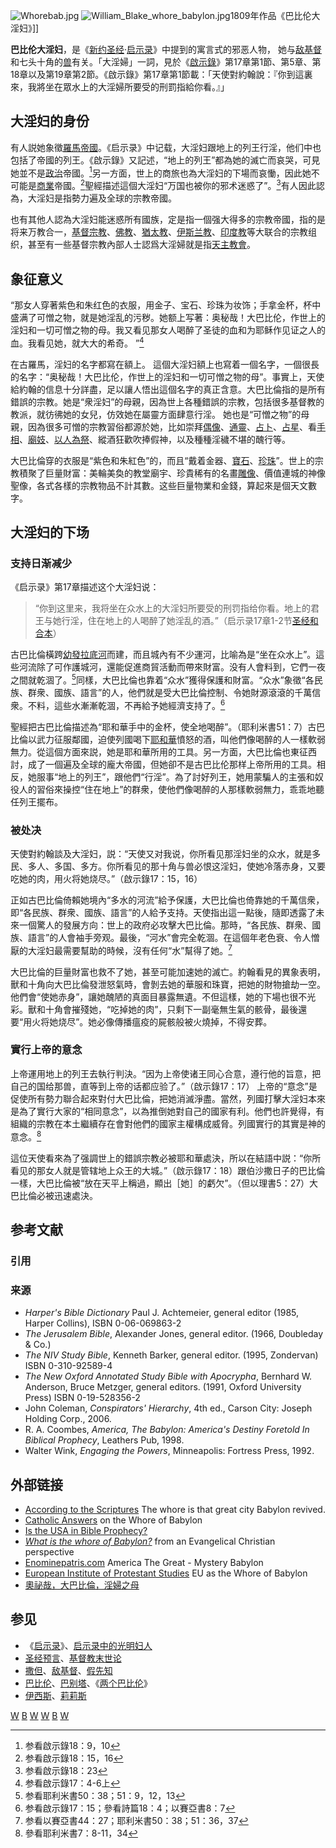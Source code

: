 {{多個問題|
{{POV |time=2009-03-28T11:43:35+00:00 }}
{{Primarysources}}
{{Copy edit}}
}}
[[File:Whorebab.jpg|right]]
[[File:William_Blake_whore_babylon.jpg|right]]1809年作品《巴比伦大淫妇》]]
{{基督教末世论}}

'''巴比伦大淫妇'''，是《[[新约圣经|新约圣经]]·[[启示录|启示录]]》中提到的寓言式的邪恶人物，<!-- one of several [[基督教|基督教]]和[[塔法里教|塔法里教]]（Rastafarian）. --> 她与[[敌基督|敌基督]]和七头十角的[[兽_(圣经)|兽]]有关。「大淫婦」一詞，見於《[[啟示錄|啟示錄]]》第17章第1節、第5章、第18章以及第19章第2節。《啟示錄》第17章第1節載：「天使對約翰說：『你到這裏來，我將坐在眾水上的大淫婦所要受的刑罰指給你看。』」

==大淫妇的身份==
有人説她象徵[[羅馬帝國|羅馬帝國]]。《启示录》中记载，大淫妇跟地上的列王行淫，他们中也包括了帝國的列王。《啟示錄》又記述，“地上的列王”都為她的滅亡而哀哭，可見她並不是[[政治|政治]]帝國。<ref>参看啟示錄18：9，10 </ref>另一方面，世上的商旅也為大淫妇的下場而哀慟，因此她不可能是[[商業|商業]]帝國。<ref>参看啟示錄18：15，16 </ref>聖經描述這個大淫妇“万国也被你的邪术迷惑了”。<ref>参看啟示錄18：23</ref>有人因此認為，大淫妇是指勢力遍及全球的宗教帝國。

也有其他人認為大淫妇能迷惑所有國族，定是指一個强大得多的宗教帝國，指的是将来万教合一，[[基督宗教|基督宗教]]、[[佛教|佛教]]、[[猶太教|猶太教]]、[[伊斯兰教|伊斯兰教]]、[[印度教|印度教]]等大联合的宗教组织，甚至有一些基督宗教內部人士認爲大淫婦就是指[[天主教會|天主教會]]。

==象征意义==
“那女人穿著紫色和朱红色的衣服，用金子、宝石、珍珠为妆饰；手拿金杯，杯中盛满了可憎之物，就是她淫乱的污秽。她额上写著：奥秘哉！大巴比伦，作世上的淫妇和一切可憎之物的母。我又看见那女人喝醉了圣徒的血和为耶稣作见证之人的血。我看见她，就大大的希奇。 ”<ref>参看啟示錄17：4-6上</ref>

在古羅馬，淫妇的名字都寫在額上。 這個大淫妇額上也寫着一個名字，一個很長的名字：“奥秘哉！大巴比伦，作世上的淫妇和一切可憎之物的母”。事實上，天使給約翰的信息十分詳盡，足以讓人悟出這個名字的真正含意。大巴比倫指的是所有錯誤的宗教。她是“衆淫妇”的母親，因為世上各種錯誤的宗教，包括很多基督教的教派，就彷彿她的女兒，仿效她在屬靈方面肆意行淫。 她也是“可憎之物”的母親，因為很多可憎的宗教習俗都源於她，比如崇拜[[偶像|偶像]]、[[通靈|通靈]]、[[占卜|占卜]]、[[占星|占星]]、看[[手相|手相]]、[[廟妓|廟妓]]、[[人牲|以人為祭]]、縱酒狂歡吹捧假神，以及種種淫穢不堪的醜行等。

大巴比倫穿的衣服是“紫色和朱紅色”的，而且“戴着金器、[[寶石|寶石]]、[[珍珠|珍珠]]”。世上的宗教積聚了巨量財富：美輪美奐的教堂廟宇、珍貴稀有的名畫[[雕像|雕像]]、價值連城的神像聖像，各式各樣的宗教物品不計其數。这些巨量物業和金錢，算起來是個天文數字。

==大淫妇的下场==
===支持日渐减少===
《启示录》第17章描述这个大淫妇说：
<blockquote>“你到这里来，我将坐在众水上的大淫妇所要受的刑罚指给你看。地上的君王与她行淫，住在地上的人喝醉了她淫乱的酒。”（启示录17章1-2节[[圣经和合本|圣经和合本]]）</blockquote>

古巴比倫橫跨[[幼發拉底河|幼發拉底河]]而建，而且城內有不少運河，比喻為是“坐在众水上”。這些河流除了可作護城河，還能促進商貿活動而帶來財富。没有人會料到，它們一夜之間就乾涸了。<ref>参看耶利米書50：38；51：9，12，13</ref>同樣，大巴比倫也靠着“众水”獲得保護和財富。“众水”象徵“各民族、群衆、國族、語言”的人，他們就是受大巴比倫控制、令她財源滾滾的千萬信衆。不料，這些水漸漸乾涸，不再給予她經濟支持了。<ref>参看啟示錄17：15；參看詩篇18：4；以賽亞書8：7</ref>

聖經把古巴比倫描述為“耶和華手中的金杯，使全地喝醉”。（耶利米書51：7）古巴比倫以武力征服鄰國，迫使列國喝下[[耶和華|耶和華]]憤怒的酒，叫他們像喝醉的人一樣軟弱無力。從這個方面來説，她是耶和華所用的工具。另一方面，大巴比倫也東征西討，成了一個遍及全球的龐大帝國，但她卻不是古巴比伦那样上帝所用的工具。相反，她服事“地上的列王”，跟他們“行淫”。為了討好列王，她用蒙騙人的主張和奴役人的習俗來操控“住在地上”的群衆，使他們像喝醉的人那樣軟弱無力，乖乖地聽任列王擺布。

===被处决===
天使對約翰談及大淫妇，説：“天使又对我说，你所看见那淫妇坐的众水，就是多民、多人、多国、多方。你所看见的那十角与兽必恨这淫妇，使她冷落赤身，又要吃她的肉，用火将她烧尽。”（啟示錄17：15，16）

正如古巴比倫倚賴她境內“多水的河流”給予保護，大巴比倫也倚靠她的千萬信衆，即“各民族、群衆、國族、語言”的人給予支持。天使指出這一點後，隨即透露了未來一個驚人的發展方向：世上的政府必攻擊大巴比倫。那時，“各民族、群衆、國族、語言”的人會袖手旁观。最後，“河水”會完全乾涸。在這個年老色衰、令人憎厭的大淫妇最需要幫助的時候，沒有任何“水”幫得了她。<ref>参看以賽亞書44：27；耶利米書50：38；51：36，37</ref>

大巴比倫的巨量財富也救不了她，甚至可能加速她的滅亡。約翰看見的異象表明，獸和十角向大巴比倫發泄怒氣時，會剝去她的華服和珠寶，把她的財物搶劫一空。他們會“使她赤身”，讓她醜陋的真面目暴露無遺。不但這樣，她的下場也很不光彩。獸和十角會摧殘她，“吃掉她的肉”，只剩下一副毫無生氣的骸骨，最後還要“用火将她烧尽”。她必像傳播瘟疫的屍骸般被火燒掉，不得安葬。

===實行上帝的意念===
上帝運用地上的列王去執行判決。“因为上帝使诸王同心合意，遵行他的旨意，把自己的国给那兽，直等到上帝的话都应验了。”（啟示錄17：17） 上帝的“意念”是促使所有勢力聯合起來對付大巴比倫，把她消滅淨盡。當然，列國打擊大淫妇本來是為了實行大家的“相同意念”，以為推倒她對自己的國家有利。他們也許覺得，有組織的宗教在本土繼續存在會對他們的國家主權構成威脅。列國實行的其實是神的意念。<ref>參看耶利米書7：8-11，34</ref>

這位天使看來為了强調世上的錯誤宗教必被耶和華處決，所以在結語中説：“你所看见的那女人就是管辖地上众王的大城。”（啟示錄17：18）跟伯沙撒日子的巴比倫一樣，大巴比倫被“放在天平上稱過，顯出［她］的虧欠”。（但以理書5：27）大巴比倫必被迅速處決。

== 参考文献 ==
=== 引用 ===
{{Reflist|30em}}

=== 来源 ===
{{refbegin}}
* ''Harper's Bible Dictionary'' Paul J. Achtemeier, general editor (1985, Harper Collins), ISBN 0-06-069863-2
* ''The Jerusalem Bible'', Alexander Jones, general editor. (1966, Doubleday & Co.) 
* ''The NIV Study Bible'', Kenneth Barker, general editor.  (1995, Zondervan) ISBN 0-310-92589-4
* ''The New Oxford Annotated Study Bible with Apocrypha'', Bernhard W. Anderson, Bruce Metzger, general editors.  (1991, Oxford University Press) ISBN 0-19-528356-2
* John Coleman, ''Conspirators' Hierarchy'', 4th ed., Carson City: Joseph Holding Corp., 2006.
* R. A. Coombes, ''America, The Babylon: America's Destiny Foretold In Biblical Prophecy'', Leathers Pub, 1998.
* Walter Wink, ''Engaging the Powers'', Minneapolis: Fortress Press, 1992.
{{refend}}

== 外部链接 ==
* [https://web.archive.org/web/20070528091514/http://www.accordingtothescriptures.org/prophecy/Mystery.html/ According to the Scriptures] The whore is that great city Babylon revived.
* [https://web.archive.org/web/20080112104451/http://www.catholic.com/library/Whore_of_Babylon.asp Catholic Answers] on the Whore of Babylon
* [https://web.archive.org/web/20070927091742/http://www.lastdaysmystery.info/is_america_usa_in_bible_prophecy.htm Is the USA in Bible Prophecy?]
* [https://web.archive.org/web/20070927222610/http://www.gotquestions.org/whore-Babylon-mystery.html ''What is the whore of Babylon?''] from an Evangelical Christian perspective
* [https://web.archive.org/web/20071012202813/http://enominepatris.com/america/ Enominepatris.com] America The Great - Mystery Babylon
* [http://www.ianpaisley.org/article.asp?ArtKey=euro1 European Institute of Protestant Studies] {{Wayback|url=http://www.ianpaisley.org/article.asp?ArtKey=euro1 |date=20170403144610 }} EU as the Whore of Babylon
* [https://web.archive.org/web/20160304205730/http://www.sdrasia.org/chinese/antichrist.pdf 奧祕哉，大巴比倫，淫婦之母]

== 参见 == 
* 《[[启示录|启示录]]》、[[启示录中的光明妇人|启示录中的光明妇人]]
* [[圣经预言|圣经预言]]、[[基督教末世论|基督教末世论]] 
* [[撒旦|撒但]]、[[敌基督|敌基督]]、[[假先知|假先知]]
* [[巴比伦|巴比伦]]、[[巴别塔|巴别塔]]、《[[两个巴比伦|两个巴比伦]]》
* [[伊西斯|伊西斯]]、[[莉莉斯|莉莉斯]]

{{Doomsday}}

[[Category:启示录第17章|W]]
[[Category:启示录中的角色|B]]
[[Category:新约圣经中的女人|W]]
[[Category:虚构的交际花和妓女|W]]
[[Category:基督教中的恶魔|B]]
[[Category:基督教术语|W]]